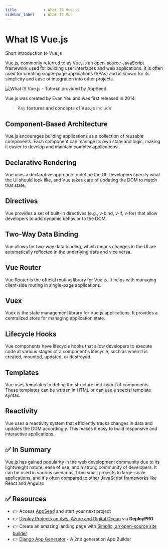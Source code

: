 ```yaml
---
title            : What IS Vue.js 
sidebar_label    : What IS Vue 
---
```


# What IS Vue.js

<SubHeading> Short introduction to Vue.js</SubHeading>

[Vue.js](https://vuejs.org/), commonly referred to as Vue, is an open-source JavaScript framework used for building user interfaces and web applications. 
It is often used for creating single-page applications (SPAs) and is known for its simplicity and ease of integration into other projects. 

![What IS Vue.js - Tutorial provided by AppSeed.](https://github-production-user-asset-6210df.s3.amazonaws.com/51070104/269513126-cdc037ff-35f7-4397-b792-423164dbb45e.jpg)

Vue.js was created by Evan You and was first released in 2014.

> Key **features and concepts of Vue.js** include:

## **Component-Based Architecture** 

Vue.js encourages building applications as a collection of reusable components. 
Each component can manage its own state and logic, making it easier to develop and maintain complex applications.

## **Declarative Rendering** 

Vue uses a declarative approach to define the UI. Developers specify what the UI should look like, and Vue takes care of updating the DOM to match that state.

## **Directives** 

Vue provides a set of built-in directives (e.g., v-bind, v-if, v-for) that allow developers to add dynamic behavior to the DOM.

## **Two-Way Data Binding** 

Vue allows for two-way data binding, which means changes in the UI are automatically reflected in the underlying data and vice versa.

## **Vue Router** 

Vue Router is the official routing library for Vue.js. It helps with managing client-side routing in single-page applications.

## **Vuex** 

Vuex is the state management library for Vue.js applications. It provides a centralized store for managing application state.

## **Lifecycle Hooks** 

Vue components have lifecycle hooks that allow developers to execute code at various stages of a component's lifecycle, such as when it is created, mounted, updated, or destroyed.

## **Templates** 

Vue uses templates to define the structure and layout of components. These templates can be written in HTML or can use a special template syntax.

## **Reactivity** 

Vue uses a reactivity system that efficiently tracks changes in data and updates the DOM accordingly. This makes it easy to build responsive and interactive applications.

## ✅ In Summary

Vue.js has gained popularity in the web development community due to its lightweight nature, ease of use, and a strong community of developers. 
It can be used in various scenarios, from small projects to large-scale applications, and it's often compared to other JavaScript frameworks like React and Angular.

## ✅ Resources 

- 👉 Access [AppSeed](https://appseed.us/) and start your next project
- 👉 [Deploy Projects on Aws, Azure and Digital Ocean](https://www.docs.deploypro.dev/) via **DeployPRO**
- 👉 Create an amazing landing page with [Simpllo, an open-source site builder](https://www.simpllo.com/)
- 👉 [Django App Generator](https://app-generator.dev/django/) - A 2nd generation App Builder
